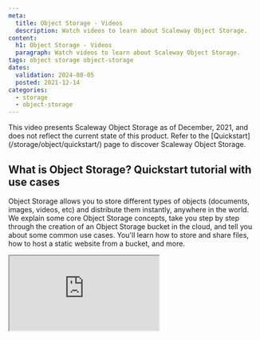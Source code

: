 ```yaml
---
meta:
  title: Object Storage - Videos
  description: Watch videos to learn about Scaleway Object Storage.
content:
  h1: Object Storage - Videos
  paragraph: Watch videos to learn about Scaleway Object Storage.
tags: object storage object-storage
dates:
  validation: 2024-08-05
  posted: 2021-12-14
categories:
  - storage
  - object-storage
---
```


<Message type="important">
This video presents Scaleway Object Storage as of December, 2021, and does not reflect the current state of this product. Refer to the [Quickstart](/storage/object/quickstart/) page to discover Scaleway Object Storage.
</Message>

## What is Object Storage? Quickstart tutorial with use cases

Object Storage allows you to store different types of objects (documents, images, videos, etc) and distribute them instantly, anywhere in the world. We explain some core Object Storage concepts, take you step by step through the creation of an Object Storage bucket in the cloud, and tell you about some common use cases. You'll learn how to store and share files, how to host a static website from a bucket, and more.


<Iframe src="https://www.youtube.com/embed/N5alUrJRrZU" title="YouTube video player" />
